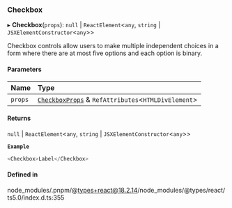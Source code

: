 ### Checkbox

▸ **Checkbox**(`props`): `null` \| `ReactElement`\<`any`, `string` \| `JSXElementConstructor`\<`any`\>\>

Checkbox controls allow users to make multiple independent choices in a form where there are at most five options and each option is binary.

#### Parameters

| Name    | Type                                                                                 |
| :------ | :----------------------------------------------------------------------------------- |
| `props` | [`CheckboxProps`](interfaces/CheckboxProps.md) & `RefAttributes`\<`HTMLDivElement`\> |

#### Returns

`null` \| `ReactElement`\<`any`, `string` \| `JSXElementConstructor`\<`any`\>\>

**`Example`**

```ts
<Checkbox>Label</Checkbox>
```

#### Defined in

node_modules/.pnpm/@types+react@18.2.14/node_modules/@types/react/ts5.0/index.d.ts:355
